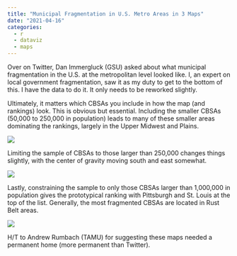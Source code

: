 ```yaml
---
title: "Municipal Fragmentation in U.S. Metro Areas in 3 Maps"
date: "2021-04-16"
categories:
  - r
  - dataviz
  - maps
---
```


Over on Twitter, Dan Immergluck (GSU) asked about what municipal fragmentation in the U.S. at the metropolitan level looked like. I, an expert on local government fragmentation, saw it as my duty to get to the bottom of this. I have the data to do it. It only needs to be reworked slightly.

Ultimately, it matters which CBSAs you include in how the map (and rankings) look. This is obvious but essential. Including the smaller CBSAs (50,000 to 250,000 in population) leads to many of these smaller areas dominating the rankings, largely in the Upper Midwest and Plains.

:::{.column-page}

![](../../files/img/munifrag-ragg.png){fig-alt="Municipal fragmentation, 2017, all CBSAs."}

:::

Limiting the sample of CBSAs to those larger than 250,000 changes things slightly, with the center of gravity moving south and east somewhat.

:::{.column-page}

![](../../files/img/munifrag-250k-ragg.png){fig-alt="Municipal fragmentation, 2017, CBSAs larger than 250,000."}

:::

Lastly, constraining the sample to only those CBSAs larger than 1,000,000 in population gives the prototypical ranking with Pittsburgh and St. Louis at the top of the list. Generally, the most fragmented CBSAs are located in Rust Belt areas.

:::{.column-page}

![](../../files/img/munifrag-1m-ragg.png){fig-alt="Municipal fragmentation, 2017, CBSAs larger than 1,000,000."}

:::

H/T to Andrew Rumbach (TAMU) for suggesting these maps needed a permanent home (more permanent than Twitter).
